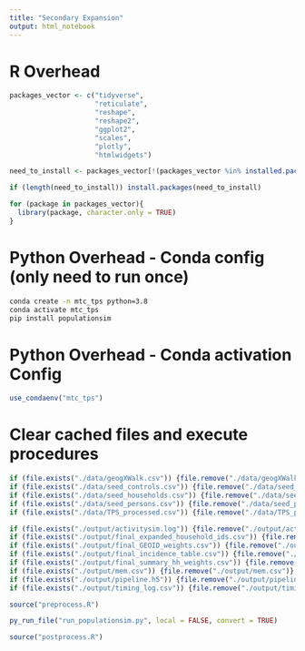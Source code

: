 ```yaml
---
title: "Secondary Expansion"
output: html_notebook
---
```


# R Overhead
```r
packages_vector <- c("tidyverse",
                     "reticulate",
                     "reshape",
                     "reshape2",
                     "ggplot2",
                     "scales",
                     "plotly",
                     "htmlwidgets")

need_to_install <- packages_vector[!(packages_vector %in% installed.packages()[,"Package"])]

if (length(need_to_install)) install.packages(need_to_install)

for (package in packages_vector){
  library(package, character.only = TRUE)
}

```

# Python Overhead - Conda config (only need to run once)
```bash
conda create -n mtc_tps python=3.8
conda activate mtc_tps 
pip install populationsim
```

# Python Overhead - Conda activation Config
```r
use_condaenv("mtc_tps")
```

# Clear cached files and execute procedures
```r

if (file.exists("./data/geogXWalk.csv")) {file.remove("./data/geogXWalk.csv")}
if (file.exists("./data/seed_controls.csv")) {file.remove("./data/seed_controls.csv")}
if (file.exists("./data/seed_households.csv")) {file.remove("./data/seed_households.csv")}
if (file.exists("./data/seed_persons.csv")) {file.remove("./data/seed_persons.csv")}
if (file.exists("./data/TPS_processed.csv")) {file.remove("./data/TPS_processed.csv")}

if (file.exists("./output/activitysim.log")) {file.remove("./output/activitysim.log")}
if (file.exists("./output/final_expanded_household_ids.csv")) {file.remove("./output/final_expanded_household_ids.csv")}
if (file.exists("./output/final_GEOID_weights.csv")) {file.remove("./output/final_GEOID_weights.csv")}
if (file.exists("./output/final_incidence_table.csv")) {file.remove("./output/final_incidence_table.csv")}
if (file.exists("./output/final_summary_hh_weights.csv")) {file.remove("./output/final_summary_hh_weights.csv")}
if (file.exists("./output/mem.csv")) {file.remove("./output/mem.csv")}
if (file.exists("./output/pipeline.h5")) {file.remove("./output/pipeline.h5")}
if (file.exists("./output/timing_log.csv")) {file.remove("./output/timing_log.csv")}

source("preprocess.R")

py_run_file("run_populationsim.py", local = FALSE, convert = TRUE)

source("postprocess.R")
```

